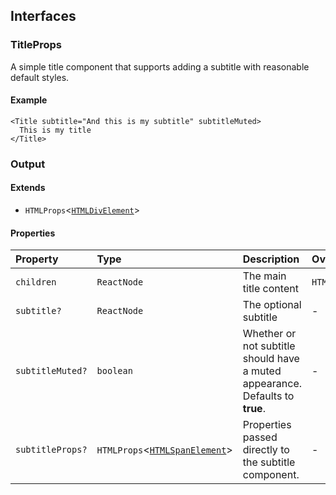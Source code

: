 ## Interfaces

### TitleProps

A simple title component that supports adding a subtitle with reasonable default styles.

#### Example

```tsx
<Title subtitle="And this is my subtitle" subtitleMuted>
  This is my title
</Title>
```

### Output

<Title subtitle="And this is my subtitle" subtitleMuted>
  This is my title
</Title>

#### Extends

- `HTMLProps`\<[`HTMLDivElement`](https://developer.mozilla.org/docs/Web/API/HTMLDivElement)>

#### Properties

| Property         | Type                                                                                          | Description                                                                   | Overrides            |
| :--------------- | :-------------------------------------------------------------------------------------------- | :---------------------------------------------------------------------------- | :------------------- |
| `children`       | `ReactNode`                                                                                   | The main title content                                                        | `HTMLProps.children` |
| `subtitle?`      | `ReactNode`                                                                                   | The optional subtitle                                                         | -                    |
| `subtitleMuted?` | `boolean`                                                                                     | Whether or not subtitle should have a muted appearance. Defaults to **true**. | -                    |
| `subtitleProps?` | `HTMLProps`\<[`HTMLSpanElement`](https://developer.mozilla.org/docs/Web/API/HTMLSpanElement)> | Properties passed directly to the subtitle component.                         | -                    |
